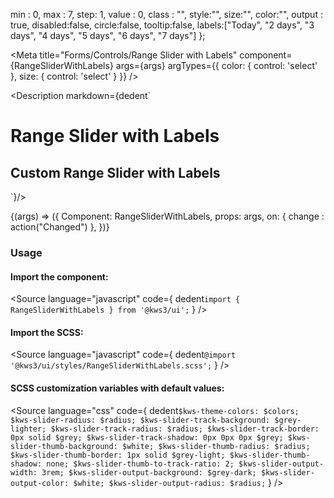 
  min : 0,
  max : 7,
  step: 1,
  value : 0,
  class : "",
  style:"",
  size:"",
  color:"",
  output : true,
  disabled:false,
  circle:false,
  tooltip:false,
  labels:["Today", "2 days", "3 days", "4 days", "5 days", "6 days", "7 days"]
};


<Version />

<Meta
  title="Forms/Controls/Range Slider with Labels"
  component={RangeSliderWithLabels}
  args={args}
  argTypes={{
    color: {
      control: 'select'
    },
    size: {
      control: 'select'
    }
  }}
/>

<Description markdown={dedent`
# Range Slider with Labels
## Custom Range Slider with Labels
`}/>

<Canvas>
  <Story
  name="Range Slider with Labels"
  args={args}
  >
  {(args) => ({
    Component: RangeSliderWithLabels,
    props: args,
    on: {
      change : action("Changed")
    },
  })}
  </Story>
</Canvas>

<ArgsTable story="Range Slider with Labels" />

### Usage
#### Import the component:
<Source
  language="javascript"
  code={
    dedent`import { RangeSliderWithLabels } from '@kws3/ui';`
  }
/>

#### Import the SCSS:
<Source
  language="javascript"
  code={
    dedent`@import '@kws3/ui/styles/RangeSliderWithLabels.scss';`
  }
/>

#### SCSS customization variables with default values:
<Source
  language="css"
  code={
    dedent`
      $kws-theme-colors: $colors;
      $kws-slider-radius: $radius;
      $kws-slider-track-background: $grey-lighter;
      $kws-slider-track-radius: $radius;
      $kws-slider-track-border: 0px solid $grey;
      $kws-slider-track-shadow: 0px 0px 0px $grey;
      $kws-slider-thumb-background: $white;
      $kws-slider-thumb-radius: $radius;
      $kws-slider-thumb-border: 1px solid $grey-light;
      $kws-slider-thumb-shadow: none;
      $kws-slider-thumb-to-track-ratio: 2;
      $kws-slider-output-width: 3rem;
      $kws-slider-output-background: $grey-dark;
      $kws-slider-output-color: $white;
      $kws-slider-output-radius: $radius;
    `
  }
/>